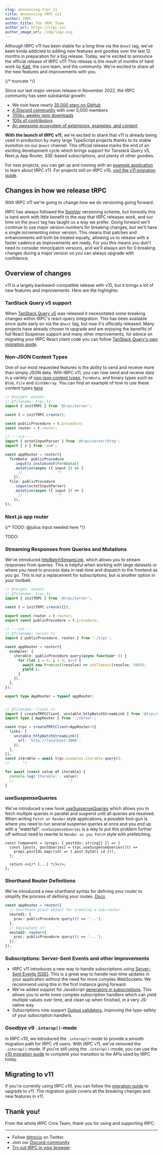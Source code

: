 ```yaml
---
slug: announcing-trpc-11
title: Announcing tRPC v11
author: tRPC
author_title: The tRPC Team
author_url: https://trpc.io/
author_image_url: /img/logo.svg
---
```



Although tRPC v11 has been stable for a long time via the `@next` tag, we've been kinda addicted to adding new features and goodies over the last 12 months in preparation for a big release. Today, we're excited to announce the official release of tRPC v11! This release is the result of months of hard work by [Katt](https://twitter.com/alexdotjs), the core team, and the community. We're excited to share all the new features and improvements with you.

{/* truncate */}

Since our last major version release in November 2022, the tRPC community has seen substantial growth:

- We now have nearly [35,000 stars on GitHub](https://github.com/trpc/trpc)
- [A Discord community](https://trpc.io/discord) with over 5,000 members
- [700k+ weekly npm downloads](https://www.npmjs.com/package/@trpc/server)
- [100s of contributors](https://github.com/trpc/trpc/graphs/contributors)
- [An _awesome_ ecosystem of extensions, examples, and content](https://trpc.io/awesome)

**With the launch of tRPC v11**, we're excited to share that v11 is already being used in production by many large TypeScript projects thanks to its stable evolution on our `@next` channel. This official release marks the end of an exciting development cycle which brings support for Tanstack Query v5, Next.js App Router, SSE-based subscriptions, and plenty of other goodies.

For new projects, you can get up and running with an [example application](https://trpc.io/awesome#-starting-points-example-projects-etc) to learn about tRPC v11. For projects still on tRPC v10, [visit the v11 migration guide](https://trpc.io/docs/v11/migrate-from-v10-to-v11).

## Changes in how we release tRPC

With tRPC v11 we're going to change how we do versioning going forward.

tRPC has always followed the [SemVer](https://semver.org/) versioning scheme, but honestly this is hard work with little benefit to the way that tRPC releases work, and our time on the `@next` tag has taught us a way we prefer. Going forward we'll continue to use major version numbers for breaking changes, but we'll have a single incrementing minor version. This means that patches and enhancements will both be treated equally, allowing us to release with a faster cadence as improvements are ready. For you this means you don't need to consider minor/patch versions, and we'll always aim for 0 breaking changes during a major version so you can always upgrade with confidence.

## Overview of changes

v11 is a largely backward-compatible release with v10, but it brings a lot of new features and improvements. Here are the highlights:

### TanStack Query v5 support

When [TanStack Query v5](https://tanstack.com/blog/announcing-tanstack-query-v5) was released it necessitated some breaking changes within tRPC's react-query integration. This has been available since quite early on via the `@next` tag, but now it's officially released. Many projects have already chosen to upgrade and are enjoying the benefits of full React Suspense support and many other improvements, for advice on migrating your tRPC React client code you can follow [TanStack Query's own migration guide](https://tanstack.com/query/v5/docs/react/guides/migrating-to-v5).

### Non-JSON Content Types

One of our most requested features is the ability to send and receive more than simply JSON data. With tRPC v11, you can now send and receive data in a variety of [non-json content types](/docs/server/validators#non-json-content-types), `FormData`, and binary types such as `Blob`, `File` and `Uint8Array`. You can find an example of how to use these content types [here](https://github.com/trpc/trpc/tree/next/examples/minimal-content-types)

```ts twoslash
// @target: esnext
// @filename: trpc.ts
import { initTRPC } from '@trpc/server';

const t = initTRPC.create();

const publicProcedure = t.procedure;
const router = t.router;

// ---cut---
import { octetInputParser } from '@trpc/server/http';
import { z } from 'zod';

const appRouter = router({
  formData: publicProcedure
    .input(z.instanceof(FormData))
    .mutation(async ({ input }) => {
      //                ^?
    }),
  file: publicProcedure
    .input(octetInputParser)
    .mutation(async ({ input }) => {
      //                ^?
    }),
});
```

### Next.js app router

{/* TODO: @julius input needed here */}

TODO:

### Streaming Responses from Queries and Mutations

We've introduced [httpBatchStreamLink](/docs/client/links/httpBatchStreamLink), which allows you to stream responses from queries. This is helpful when working with large datasets or where you need to process data in real-time and dispatch to the frontend as you go. This is not a replacement for subscriptions, but is another option in your toolbelt.

```ts twoslash
// @target: esnext
// @filename: trpc.ts
import { initTRPC } from '@trpc/server';

const t = initTRPC.create({});

export const router = t.router;
export const publicProcedure = t.procedure;

// ---cut---
// @filename: server.ts
import { publicProcedure, router } from './trpc';

const appRouter = router({
  examples: {
    iterable: publicProcedure.query(async function* () {
      for (let i = 0; i < 3; i++) {
        await new Promise((resolve) => setTimeout(resolve, 500));
        yield i;
      }
    }),
  },
});

export type AppRouter = typeof appRouter;


// @filename: client.ts
import { createTRPCClient, unstable_httpBatchStreamLink } from '@trpc/client';
import type { AppRouter } from './server';

const trpc = createTRPCClient<AppRouter>({
  links: [
    unstable_httpBatchStreamLink({
      url: 'http://localhost:3000',
    }),
  ],
});
const iterable = await trpc.examples.iterable.query();
//      ^?

for await (const value of iterable) {
  console.log('Iterable:', value);
  //                         ^?
}
```


### useSuspenseQueries

We've introduced a new hook [useSuspenseQueries](/docs/client/react/suspense#usesuspensequeries) which allows you to fetch multiple queries in parallel and suspend until all queries are resolved. When writing `Fetch on Render` style applications, a possible foot-gun is where you need to run several suspense queries at once and you end up with a "waterfall". `useSuspenseQueries` is a way to put this problem further off without need to rewrite to `Render as you Fetch` style with prefetching.

```tsx
const Component = (props: { postIds: string[] }) => {
  const [posts, postQueries] = trpc.useSuspenseQueries((t) =>
    props.postIds.map((id) => t.post.byId({ id })),
  );

  return <>{/* [...] */}</>;
};
```

### Shorthand Router Definitions

We've introduced a new shorthand syntax for defining your router to simplify the process of defining your routes. [Docs](/docs/server/merging-routers#inline-sub-router)

```ts twosloash
const appRouter = router({
  // Shorthand plain object for creating a sub-router
  nested1: {
    proc: publicProcedure.query(() => '...'),
  },
  // Equivalent of:
  nested2: router({
    proc: publicProcedure.query(() => '...'),
  }),
});
```

### Subscriptions: Server-Sent Events and other Improvements

* tRPC v11 introduces a new way to handle subscriptions using [Server-Sent Events (SSE)](/docs/server/subscriptions#websockets-or-server-sent-events). This is a great way to handle real-time updates in your application without the need for more complex WebSockets. We recommend using this in the first instance going forward.
* We've added support for JavaScript [generators in subscriptions](/docs/server/subscriptions#cleanup-of-side-effects). This allows you to write more complex subscription handlers which can yield multiple values over time, and clean up when finished, in a very JS-native way.
* Subscriptions now support [Output validators](/docs/server/subscriptions#output-validation), improving the type-safety of your subscription handlers.

### Goodbye v9 `.interop()`-mode

In tRPC v10, we introduced the `.interop()`-mode to provide a smooth migration path for tRPC v9 users. With tRPC v11, we've removed the `.interop()`-mode. If you're still using the `.interop()`-mode, you can use the [v10 migration guide](https://trpc.io/docs/v10/migrate-from-v9-to-v10) to complete your transition to the APIs used by tRPC today.

## Migrating to v11

If you're currently using tRPC v10, you can follow the [migration guide](https://trpc.io/docs/v11/migrate-from-v10-to-v11) to upgrade to v11. The migration guide covers all the breaking changes and new features in v11.

## Thank you!

From the whole tRPC Core Team, thank you for using and supporting tRPC.

---

- Follow [@trpcio](https://twitter.com/trpcio) on Twitter.
- Join our [Discord-community](https://trpc.io/discord)
- [Try out tRPC in your browser](https://trpc.io/#try-it-out)

<GithubSponsorButton />
